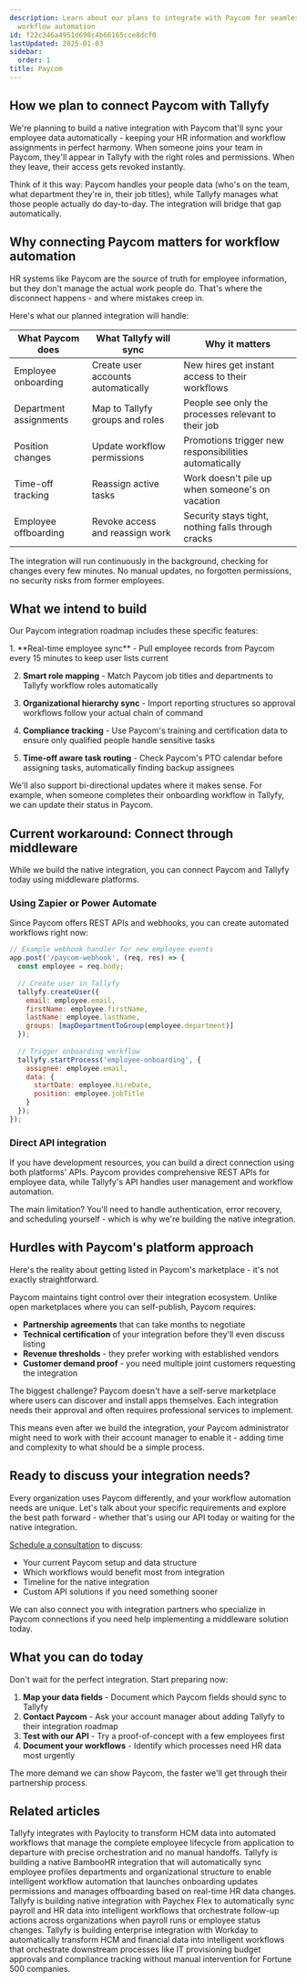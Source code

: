 ```yaml
---
description: Learn about our plans to integrate with Paycom for seamless HR and payroll
  workflow automation
id: f22c346a4951d698c4b66165cce8dcf0
lastUpdated: 2025-01-03
sidebar:
  order: 1
title: Paycom
---
```



## How we plan to connect Paycom with Tallyfy

We're planning to build a native integration with Paycom that'll sync your employee data automatically - keeping your HR information and workflow assignments in perfect harmony. When someone joins your team in Paycom, they'll appear in Tallyfy with the right roles and permissions. When they leave, their access gets revoked instantly.

Think of it this way: Paycom handles your people data (who's on the team, what department they're in, their job titles), while Tallyfy manages what those people actually do day-to-day. The integration will bridge that gap automatically.

## Why connecting Paycom matters for workflow automation

HR systems like Paycom are the source of truth for employee information, but they don't manage the actual work people do. That's where the disconnect happens - and where mistakes creep in.

Here's what our planned integration will handle:

| What Paycom does | What Tallyfy will sync | Why it matters |
|------------------|------------------------|----------------|
| Employee onboarding | Create user accounts automatically | New hires get instant access to their workflows |
| Department assignments | Map to Tallyfy groups and roles | People see only the processes relevant to their job |
| Position changes | Update workflow permissions | Promotions trigger new responsibilities automatically |
| Time-off tracking | Reassign active tasks | Work doesn't pile up when someone's on vacation |
| Employee offboarding | Revoke access and reassign work | Security stays tight, nothing falls through cracks |

The integration will run continuously in the background, checking for changes every few minutes. No manual updates, no forgotten permissions, no security risks from former employees.

## What we intend to build

Our Paycom integration roadmap includes these specific features:

<Steps>
1. **Real-time employee sync** - Pull employee records from Paycom every 15 minutes to keep user lists current

2. **Smart role mapping** - Match Paycom job titles and departments to Tallyfy workflow roles automatically

3. **Organizational hierarchy sync** - Import reporting structures so approval workflows follow your actual chain of command

4. **Compliance tracking** - Use Paycom's training and certification data to ensure only qualified people handle sensitive tasks

5. **Time-off aware task routing** - Check Paycom's PTO calendar before assigning tasks, automatically finding backup assignees
</Steps>

We'll also support bi-directional updates where it makes sense. For example, when someone completes their onboarding workflow in Tallyfy, we can update their status in Paycom.

## Current workaround: Connect through middleware

While we build the native integration, you can connect Paycom and Tallyfy today using middleware platforms.

### Using Zapier or Power Automate

Since Paycom offers REST APIs and webhooks, you can create automated workflows right now:

```javascript
// Example webhook handler for new employee events
app.post('/paycom-webhook', (req, res) => {
  const employee = req.body;
  
  // Create user in Tallyfy
  tallyfy.createUser({
    email: employee.email,
    firstName: employee.firstName,
    lastName: employee.lastName,
    groups: [mapDepartmentToGroup(employee.department)]
  });
  
  // Trigger onboarding workflow
  tallyfy.startProcess('employee-onboarding', {
    assignee: employee.email,
    data: {
      startDate: employee.hireDate,
      position: employee.jobTitle
    }
  });
});
```

### Direct API integration

If you have development resources, you can build a direct connection using both platforms' APIs. Paycom provides comprehensive REST APIs for employee data, while Tallyfy's API handles user management and workflow automation.

The main limitation? You'll need to handle authentication, error recovery, and scheduling yourself - which is why we're building the native integration.

## Hurdles with Paycom's platform approach

Here's the reality about getting listed in Paycom's marketplace - it's not exactly straightforward.

Paycom maintains tight control over their integration ecosystem. Unlike open marketplaces where you can self-publish, Paycom requires:

- **Partnership agreements** that can take months to negotiate
- **Technical certification** of your integration before they'll even discuss listing
- **Revenue thresholds** - they prefer working with established vendors
- **Customer demand proof** - you need multiple joint customers requesting the integration

The biggest challenge? Paycom doesn't have a self-serve marketplace where users can discover and install apps themselves. Each integration needs their approval and often requires professional services to implement.

This means even after we build the integration, your Paycom administrator might need to work with their account manager to enable it - adding time and complexity to what should be a simple process.

## Ready to discuss your integration needs?

Every organization uses Paycom differently, and your workflow automation needs are unique. Let's talk about your specific requirements and explore the best path forward - whether that's using our API today or waiting for the native integration.

[Schedule a consultation](https://tallyfy.com/booking/) to discuss:
- Your current Paycom setup and data structure
- Which workflows would benefit most from integration
- Timeline for the native integration
- Custom API solutions if you need something sooner

We can also connect you with integration partners who specialize in Paycom connections if you need help implementing a middleware solution today.

## What you can do today

Don't wait for the perfect integration. Start preparing now:

1. **Map your data fields** - Document which Paycom fields should sync to Tallyfy
2. **Contact Paycom** - Ask your account manager about adding Tallyfy to their integration roadmap
3. **Test with our API** - Try a proof-of-concept with a few employees first
4. **Document your workflows** - Identify which processes need HR data most urgently

The more demand we can show Paycom, the faster we'll get through their partnership process.

## Related articles
<CardGrid>
<LinkTitleCard header="<b>Vendors > Paylocity Integration</b>" href="/products/pro/integrations/vendors/paylocity/" > Tallyfy integrates with Paylocity to transform HCM data into automated workflows that manage the complete employee lifecycle from application to departure with precise orchestration and no manual handoffs. </LinkTitleCard>
<LinkTitleCard header="<b>Vendors > BambooHR Integration - Sync Employee Data for Automated Workflows</b>" href="/products/pro/integrations/vendors/bamboohr/" > Tallyfy is building a native BambooHR integration that will automatically sync employee profiles departments and organizational structure to enable intelligent workflow automation that launches onboarding updates permissions and manages offboarding based on real-time HR data changes. </LinkTitleCard>
<LinkTitleCard header="<b>Vendors > Paychex Integration</b>" href="/products/pro/integrations/vendors/paychex/" > Tallyfy is building native integration with Paychex Flex to automatically sync payroll and HR data into intelligent workflows that orchestrate follow-up actions across organizations when payroll runs or employee status changes. </LinkTitleCard>
<LinkTitleCard header="<b>Vendors > Workday Integration</b>" href="/products/pro/integrations/vendors/workday/" > Tallyfy is building enterprise integration with Workday to automatically transform HCM and financial data into intelligent workflows that orchestrate downstream processes like IT provisioning budget approvals and compliance tracking without manual intervention for Fortune 500 companies. </LinkTitleCard>
</CardGrid>